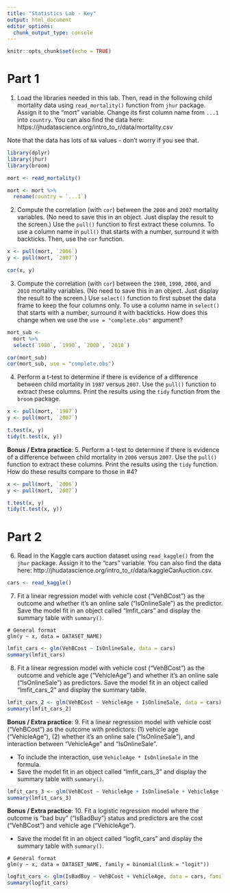 ```yaml
---
title: "Statistics Lab - Key"
output: html_document
editor_options: 
  chunk_output_type: console
---
```


```r
knitr::opts_chunk$set(echo = TRUE)
```

# Part 1

1. Load the libraries needed in this lab. Then, read in the following child mortality data using `read_mortality()` function from `jhur` package. Assign it to the "mort" variable. Change its first column name from `...1` into `country`. You can also find the data here: https://jhudatascience.org/intro_to_r/data/mortality.csv

Note that the data has lots of `NA` values - don't worry if you see that.

```r
library(dplyr)
library(jhur)
library(broom)
```

```r
mort <- read_mortality()

mort <- mort %>%
  rename(country = `...1`)
```

2. Compute the correlation (with `cor`) between the `2006` and `2007` mortality variables. (No need to save this in an object. Just display the result to the screen.) Use the `pull()` function to first extract these columns. To use a column name in `pull()` that starts with a number, surround it with backticks. Then, use the `cor` function.

```r
x <- pull(mort, `2006`)
y <- pull(mort, `2007`)

cor(x, y)
```

3. Compute the correlation (with `cor`) between the `1980`, `1990`, `2000`, and `2010` mortality variables. (No need to save this in an object. Just display the result to the screen.) Use `select()` function to first subset the data frame to keep the four columns only. To use a column name in `select()` that starts with a number, surround it with backticks. How does this change when we use the `use = "complete.obs"` argument? 

```r
mort_sub <-
  mort %>%
  select(`1980`, `1990`, `2000`, `2010`)

cor(mort_sub)
cor(mort_sub, use = "complete.obs")
```

4. Perform a t-test to determine if there is evidence of a difference between child mortality in `1987` versus `2007`. Use the `pull()` function to extract these columns. Print the results using the `tidy` function from the `broom` package. 

```r
x <- pull(mort, `1987`)
y <- pull(mort, `2007`)

t.test(x, y)
tidy(t.test(x, y))
```


**Bonus / Extra practice**: 5. Perform a t-test to determine if there is evidence of a difference between child mortality in `2006` versus `2007`. Use the `pull()` function to extract these columns. Print the results using the `tidy` function. How do these results compare to those in #4?

```r
x <- pull(mort, `2006`)
y <- pull(mort, `2007`)

t.test(x, y)
tidy(t.test(x, y))
```


# Part 2

6. Read in the Kaggle cars auction dataset using `read_kaggle()` from the `jhur` package.  Assign it to the "cars" variable. You can also find the data here:  http://jhudatascience.org/intro_to_r/data/kaggleCarAuction.csv.

```r
cars <- read_kaggle()
```

7. Fit a linear regression model with vehicle cost ("VehBCost") as the outcome and whether it's an online sale ("IsOnlineSale") as the predictor. Save the model fit in an object called "lmfit_cars" and display the summary table with `summary()`.

```
# General format
glm(y ~ x, data = DATASET_NAME)
```

```r
lmfit_cars <- glm(VehBCost ~ IsOnlineSale, data = cars)
summary(lmfit_cars)
```

8. Fit a linear regression model with vehicle cost ("VehBCost") as the outcome and vehicle age ("VehicleAge") and whether it's an online sale ("IsOnlineSale") as predictors.  Save the model fit in an object called "lmfit_cars_2" and display the summary table.

```r
lmfit_cars_2 <- glm(VehBCost ~ VehicleAge + IsOnlineSale, data = cars)
summary(lmfit_cars_2)
```


**Bonus / Extra practice**: 9. Fit a linear regression model with vehicle cost ("VehBCost") as the outcome with predictors: (1) vehicle age ("VehicleAge"), (2) whether it's an online sale ("IsOnlineSale"), and interaction between "VehicleAge" and "IsOnlineSale".

- To include the interaction, use `VehicleAge * IsOnlineSale` in the formula. 
- Save the model fit in an object called "lmfit_cars_3" and display the summary table with `summary()`.

```r
lmfit_cars_3 <- glm(VehBCost ~ VehicleAge + IsOnlineSale + VehicleAge * IsOnlineSale, data = cars)
summary(lmfit_cars_3)
```

**Bonus / Extra practice**: 10. Fit a logistic regression model where the outcome is "bad buy" ("IsBadBuy") status and predictors are the cost ("VehBCost") and vehicle age ("VehicleAge").

- Save the model fit in an object called "logfit_cars" and display the summary table with `summary()`.

```
# General format
glm(y ~ x, data = DATASET_NAME, family = binomial(link = "logit"))
```

```r
logfit_cars <- glm(IsBadBuy ~ VehBCost + VehicleAge, data = cars, family = binomial(link = "logit"))
summary(logfit_cars)
```

